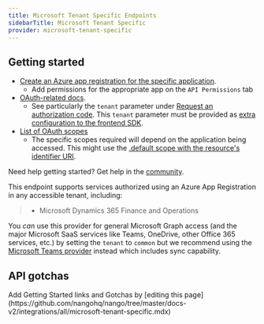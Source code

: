 ```yaml
---
title: Microsoft Tenant Specific Endpoints
sidebarTitle: Microsoft Tenant Specific
provider: microsoft-tenant-specific
---
```



<Overview />
<PreBuiltTooling provider={providers[pageMetadata.provider]} />


## Getting started

-   [Create an Azure app registration for the specific application](https://go.microsoft.com/fwlink/?linkid=2083908).
    -   Add permissions for the appropriate app on the `API Permissions` tab
-   [OAuth-related docs](https://learn.microsoft.com/en-us/azure/active-directory/develop/v2-oauth2-auth-code-flow).
    -   See particularly the `tenant` parameter under [Request an authorization code](https://learn.microsoft.com/en-us/entra/identity-platform/v2-oauth2-auth-code-flow#request-an-authorization-code).
        This `tenant` parameter must be provided as [extra configuration to the frontend SDK](/guides/getting-started/authorize-an-api-from-your-app#apis-requiring-connection-specific-configuration-for-authorization).
-   [List of OAuth scopes](https://learn.microsoft.com/en-us/azure/active-directory/develop/permissions-consent-overview)
    -   The specific scopes required will depend on the application being accessed.  This might use the [.default scope with the resource's identifier URI](https://learn.microsoft.com/en-us/entra/identity-platform/scopes-oidc#the-default-scope).

<Tip>Need help getting started? Get help in the [community](https://nango.dev/slack).</Tip>

This endpoint supports services authorized using an Azure App Registration in any accessible tenant, including:

> - Microsoft Dynamics 365 Finance and Operations

<Tip>You _can_ use this provider for general Microsoft Graph access (and the major Microsoft SaaS services like Teams, OneDrive, other Office 365 services, etc.) by setting the `tenant` to `common` but we recommend using the [Microsoft Teams provider](/integrations/all/microsoft-teams) instead which includes sync capability.</Tip>


## API gotchas

<Note>
    Add Getting Started links and Gotchas by [editing this page](https://github.com/nangohq/nango/tree/master/docs-v2/integrations/all/microsoft-tenant-specific.mdx)
</Note>
